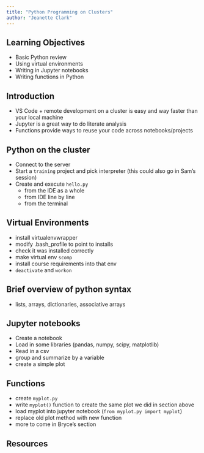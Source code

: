```yaml
---
title: "Python Programming on Clusters"
author: "Jeanette Clark"
---
```


## Learning Objectives

- Basic Python review
- Using virtual environments
- Writing in Jupyter notebooks
- Writing functions in Python

## Introduction

* VS Code + remote development on a cluster is easy and way faster than your local machine
* Jupyter is a great way to do literate analysis
* Functions provide ways to reuse your code across notebooks/projects

## Python on the cluster

* Connect to the server
* Start a `training` project and pick interpreter (this could also go in Sam's session)
* Create and execute `hello.py`
    - from the IDE as a whole
    - from IDE line by line
    - from the terminal

## Virtual Environments

* install virtualenvwrapper
* modify .bash_profile to point to installs
* check it was installed correctly
* make virtual env `scomp`
* install course requirements into that env
* `deactivate` and `workon`

## Brief overview of python syntax

* lists, arrays, dictionaries, associative arrays

## Jupyter notebooks

* Create a notebook
* Load in some libraries (pandas, numpy, scipy, matplotlib)
* Read in a csv
* group and summarize by a variable
* create a simple plot

## Functions

* create `myplot.py`
* write `myplot()` function to create the same plot we did in section above
* load myplot into jupyter notebook (`from myplot.py import myplot`)
* replace old plot method with new function
* more to come in Bryce's section

## Resources

